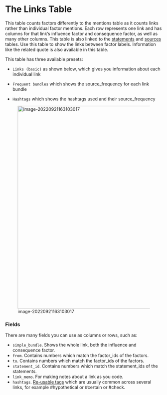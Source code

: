 # The Links Table{#xthe-links-table}

This table counts factors differently to the mentions table as it counts links rather than individual factor mentions. Each row represents one link and has columns for that link’s influence factor and consequence factor, as well as many other columns. This table is also linked to the [statements](#xthe-statements-table) and [sources](#xthe-sources-table) tables. Use this table to show the links between factor labels. Information like the related quote is also available in this table. 

This table has three available presets:

- `Links (basic)` as shown below, which gives you information about each individual link

- `Frequent bundles` which shows the source_frequency for each link bundle
- `Hashtags` which shows the hashtags used and their source_frequency

![image-20220921163103017](_assets/image-20220921163103017.png){width=650}

### Fields

There are many fields you can use as columns or rows, such as:

- `simple_bundle`. Shows the whole link, both the influence and consequence factor.
- `from`. Contains numbers which match the factor_ids of the factors.
- `to`. Contains numbers which match the factor_ids of the factors.
- `statement_id`. Contains numbers which match the statement_ids of the statements.
- `link_memo`. For making notes about a link as you code.
- `hashtags`. [Re-usable tags](#xhashtags) which are usually common across several links, for example #hypothetical or #certain or #check.

